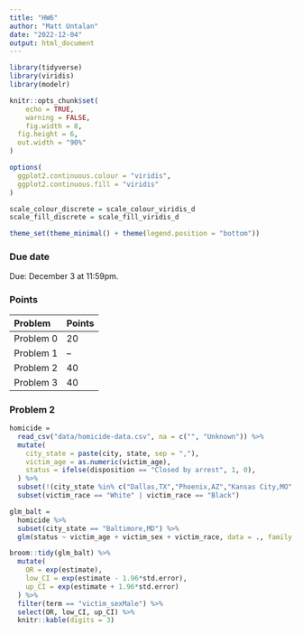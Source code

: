 ```yaml
---
title: "HW6"
author: "Matt Untalan"
date: "2022-12-04"
output: html_document
---
```


```r
library(tidyverse)
library(viridis)
library(modelr)

knitr::opts_chunk$set(
	echo = TRUE,
	warning = FALSE,
	fig.width = 8, 
  fig.height = 6,
  out.width = "90%"
)

options(
  ggplot2.continuous.colour = "viridis",
  ggplot2.continuous.fill = "viridis"
)

scale_colour_discrete = scale_colour_viridis_d
scale_fill_discrete = scale_fill_viridis_d

theme_set(theme_minimal() + theme(legend.position = "bottom"))
```

### Due date

Due: December 3 at 11:59pm. 

### Points

| Problem         | Points    |
|:--------------- |:--------- |
| Problem 0       | 20        |
| Problem 1       | --        |
| Problem 2       | 40        |
| Problem 3       | 40        |


### Problem 2

```r
homicide = 
  read_csv("data/homicide-data.csv", na = c("", "Unknown")) %>%
  mutate(
    city_state = paste(city, state, sep = ","),
    victim_age = as.numeric(victim_age),
    status = ifelse(disposition == "Closed by arrest", 1, 0), 
  ) %>%
  subset(!(city_state %in% c("Dallas,TX","Phoenix,AZ","Kansas City,MO","Tulsa,AL"))) %>%
  subset(victim_race == "White" | victim_race == "Black")
```

```r
glm_balt = 
  homicide %>%
  subset(city_state == "Baltimore,MD") %>%
  glm(status ~ victim_age + victim_sex + victim_race, data = ., family = binomial)

broom::tidy(glm_balt) %>% 
  mutate(
    OR = exp(estimate), 
    low_CI = exp(estimate - 1.96*std.error), 
    up_CI = exp(estimate + 1.96*std.error)
  ) %>%
  filter(term == "victim_sexMale") %>% 
  select(OR, low_CI, up_CI) %>% 
  knitr::kable(digits = 3)
```
